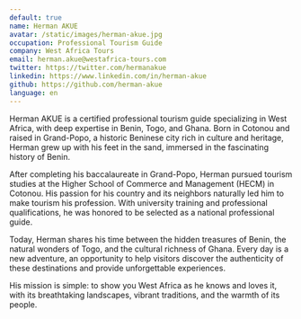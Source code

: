 ```yaml
---
default: true
name: Herman AKUE
avatar: /static/images/herman-akue.jpg
occupation: Professional Tourism Guide
company: West Africa Tours
email: herman.akue@westafrica-tours.com
twitter: https://twitter.com/hermanakue
linkedin: https://www.linkedin.com/in/herman-akue
github: https://github.com/herman-akue
language: en
---
```


Herman AKUE is a certified professional tourism guide specializing in West Africa, with deep expertise in Benin, Togo, and Ghana. Born in Cotonou and raised in Grand-Popo, a historic Beninese city rich in culture and heritage, Herman grew up with his feet in the sand, immersed in the fascinating history of Benin.

After completing his baccalaureate in Grand-Popo, Herman pursued tourism studies at the Higher School of Commerce and Management (HECM) in Cotonou. His passion for his country and its neighbors naturally led him to make tourism his profession. With university training and professional qualifications, he was honored to be selected as a national professional guide.

Today, Herman shares his time between the hidden treasures of Benin, the natural wonders of Togo, and the cultural richness of Ghana. Every day is a new adventure, an opportunity to help visitors discover the authenticity of these destinations and provide unforgettable experiences.

His mission is simple: to show you West Africa as he knows and loves it, with its breathtaking landscapes, vibrant traditions, and the warmth of its people.
